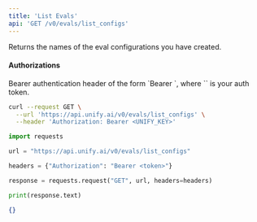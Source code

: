 ```yaml
---
title: 'List Evals'
api: 'GET /v0/evals/list_configs'
---
```

Returns the names of the eval configurations you have created.

#### Authorizations

<ParamField header="Authorization" type="string" required="true">
  Bearer authentication header of the form `Bearer <token>`, where `<token>` is your auth token.
</ParamField>

<RequestExample>

```bash cURL
curl --request GET \
  --url 'https://api.unify.ai/v0/evals/list_configs' \
  --header 'Authorization: Bearer <UNIFY_KEY>'
```

```python Python
import requests

url = "https://api.unify.ai/v0/evals/list_configs"

headers = {"Authorization": "Bearer <token>"}

response = requests.request("GET", url, headers=headers)

print(response.text)
```

</RequestExample>
<ResponseExample>

```json 200
{}
```

</ResponseExample>
